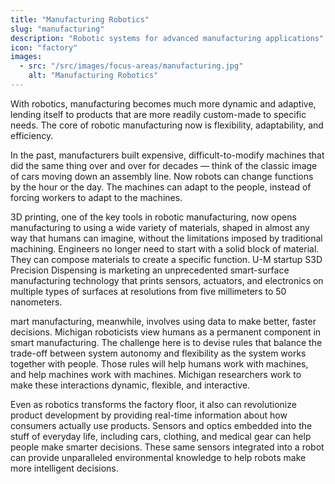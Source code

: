 ```yaml
---
title: "Manufacturing Robotics"
slug: "manufacturing"
description: "Robotic systems for advanced manufacturing applications"
icon: "factory"
images: 
  - src: "/src/images/focus-areas/manufacturing.jpg"
    alt: "Manufacturing Robotics"
---
```



With robotics, manufacturing becomes much more dynamic and adaptive, lending itself to products that are more readily custom-made to specific needs. The core of robotic manufacturing now is flexibility, adaptability, and efficiency.

<VideoRight 
  url="https://youtu.be/b61ekbcfUfE"
  caption="This research adds real time sensor data to previously generated 3D models to adjust a robot’s planned construction action."
/>
In the past, manufacturers built expensive, difficult-to-modify machines that did the same thing over and over for decades — think of the classic image of cars moving down an assembly line. Now robots can change functions by the hour or the day. The machines can adapt to the people, instead of forcing workers to adapt to the machines.

3D printing, one of the key tools in robotic manufacturing, now opens manufacturing to using a wide variety of materials, shaped in almost any way that humans can imagine, without the limitations imposed by traditional machining. Engineers no longer need to start with a solid block of material. They can compose materials to create a specific function. U-M startup S3D Precision Dispensing is marketing an unprecedented smart-surface manufacturing technology that prints sensors, actuators, and electronics on multiple types of surfaces at resolutions from five millimeters to 50 nanometers.

mart manufacturing, meanwhile, involves using data to make better, faster decisions. Michigan roboticists view humans as a permanent component in smart manufacturing. The challenge here is to devise rules that balance the trade-off between system autonomy and flexibility as the system works together with people. Those rules will help humans work with machines, and help machines work with machines. Michigan researchers work to make these interactions dynamic, flexible, and interactive.

Even as robotics transforms the factory floor, it also can revolutionize product development by providing real-time information about how consumers actually use products. Sensors and optics embedded into the stuff of everyday life, including cars, clothing, and medical gear can help people make smarter decisions. These same sensors integrated into a robot can provide unparalleled environmental knowledge to help robots make more intelligent decisions.  